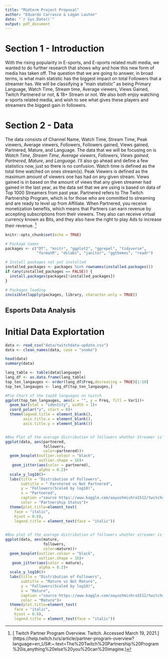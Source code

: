 ```yaml
---
title: "Midterm Project Proposal"
author: "Eduardo Carrasco & Logan Lauton"
date: "`r Sys.Date()`"
output: pdf_document
---
```



# Section 1 - Introduction

With the rising popularity in E-sports, and E-sports related multi media, we wanted to do further research that shows why and how this new form of media has taken off. The question that we are going to answer, in broad terms, is what main statistic has the biggest impact on total Followers that a streamer has. We will be classifying a "main statistic" as being Primary Language, Watch Time, Stream time, Average viewers, Views Gained, Twitch Partnered or not, & 18+ Stream or not. We also both enjoy watching e-sports related media, and wish to see what gives these players and streamers the biggest gain in followers. 

# Section 2 - Data

The data consists of Channel Name, Watch Time, Stream Time, Peak viewers, Average viewers, Followers, Followers gained, Views gained, Partnered, Mature, and Language. The data that we will be focusing on is *Watch Time*, *Stream Time*, *Average viewers*, *Followers*, *Views gained*, *Partnered*, *Mature*, and *Language*. I'll also go ahead and define a few statistics now, just so there is no confusion. Watch time is defined as the total time watched on ones stream(s). Peak Viewers is defined as the maximum amount of viewers one has had on any given stream. Views gained is in based on the amount of views that any given streamer had gained in the last year, as the data set that we are using is based on data of Top 1000 Streamers from past year. Partnered refers to The Twitch Partnership Program, which is for those who are committed to streaming and are ready to level up from Affiliate. When Partnered, you receive monetization benefits, which means that Partners can earn revenue by accepting subscriptions from their viewers. They also can receive virtual currency known as Bits, and they also have the right to play Ads to increase their revenue. ^[[ Twitch Partner Program Overview. Twitch. Accessed March 19, 2021.] (https://help.twitch.tv/s/article/partner-program-overview?language=en_US#:~:text=The%20Twitch%20Partnership%20Program%20is,anything%20else%20you%20can%20imagine.)]




```r
knitr::opts_chunk$set(echo = TRUE)

# Package names
packages <- c("DT", "knitr", "ggplot2", "ggrepel", "tidyverse", 
              "formatR", "dslabs", "janitor", "ggthemes", "readr")

# Install packages not yet installed
installed_packages <- packages %in% rownames(installed.packages())
if (any(installed_packages == FALSE)) {
  install.packages(packages[!installed_packages])
}

# Packages loading
invisible(lapply(packages, library, character.only = TRUE))
```

## Esports Data Analysis

# Initial Data Explortation
```r
data <- read_csv("data/twitchdata-update.csv")
data <- clean_names(data, case = "snake")

head(data)
summary(data)

```
```r
lang_table <- table(data$language)
lang_df <- as.data.frame(lang_table)
top_ten_langauges <- order(lang_df$Freq,decreasing = TRUE)[1:10]
top_ten_langauges <- lang_df[top_ten_langauges,]

#Pie Chart of the top10 languages on twitch
ggplot(top_ten_langauges, aes(x = "", y = Freq, fill = Var1))+
  geom_bar(stat = "identity", width = 1)+
  coord_polar("y", start = 0)+
  theme(legend.title = element_blank(),
        axis.title.x = element_blank(),
        axis.title.y = element_blank())


#Box Plot of the average distribution of followers whether Streamer is partnered or not
ggplot(data, aes(partnered,
                 followers,
                 color=partnered))+
  geom_boxplot(outlier.colour = "black", 
               outlier.shape = 16)+
   geom_jitter(aes(color = partnered),
               alpha = 0.2)+
  scale_y_log10()+
  labs(title = "Distribution of Followers",
       subtitle = " Parntered vs Not Partnered",
       y = "Followers(Scaled by log10)",
       x = "Partnered",
       caption ="source https://www.kaggle.com/aayushmishra1512/twitchdata",
       color = "Partnership Status")+
  theme(plot.title=element_text(
    face = "italic",
    hjust = 0.6),
    legend.title = element_text(face = "italic"))
  

#Box plot of the average distribution of followers whether streamer is Mature or not
ggplot(data, aes(mature,
                 followers,
                 color=mature))+
  geom_boxplot(outlier.colour = "black", 
               outlier.shape = 16)+
   geom_jitter(aes(color = mature),
               alpha = 0.2)+
  scale_y_log10()+
  labs(title = "Distribution of Followers",
       subtitle = "Mature vs Not Mature",
       y = "Followers(Scaled by log10)",
       x = "Mature",
       caption ="source https://www.kaggle.com/aayushmishra1512/twitchdata",
       color = "Mature")+
  theme(plot.title=element_text(
    face = "italic",
    hjust = 0.6),
    legend.title = element_text(face = "italic"))

```
